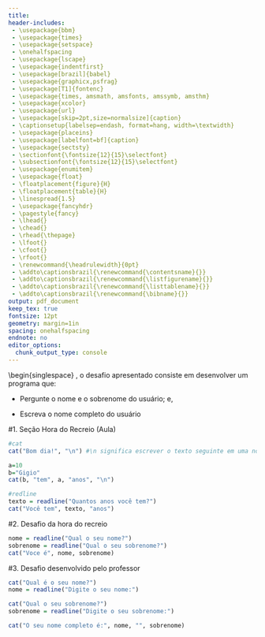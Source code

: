 ```yaml
---
title:
header-includes:
 - \usepackage{bbm}
 - \usepackage{times}
 - \usepackage{setspace}
 - \onehalfspacing
 - \usepackage{lscape}
 - \usepackage{indentfirst}
 - \usepackage[brazil]{babel}
 - \usepackage{graphicx,psfrag}
 - \usepackage[T1]{fontenc}
 - \usepackage{times, amsmath, amsfonts, amssymb, amsthm}
 - \usepackage{xcolor}
 - \usepackage{url}
 - \usepackage[skip=2pt,size=normalsize]{caption}
 - \captionsetup{labelsep=endash, format=hang, width=\textwidth} 
 - \usepackage{placeins}
 - \usepackage[labelfont=bf]{caption}
 - \usepackage{sectsty}
 - \sectionfont{\fontsize{12}{15}\selectfont}
 - \subsectionfont{\fontsize{12}{15}\selectfont}
 - \usepackage{enumitem}
 - \usepackage{float}
 - \floatplacement{figure}{H}
 - \floatplacement{table}{H}
 - \linespread{1.5}
 - \usepackage{fancyhdr}
 - \pagestyle{fancy}
 - \lhead{}
 - \chead{}
 - \rhead{\thepage}
 - \lfoot{}
 - \cfoot{}
 - \rfoot{}
 - \renewcommand{\headrulewidth}{0pt}
 - \addto\captionsbrazil{\renewcommand{\contentsname}{}}
 - \addto\captionsbrazil{\renewcommand{\listfigurename}{}}
 - \addto\captionsbrazil{\renewcommand{\listtablename}{}}
 - \addto\captionsbrazil{\renewcommand{\bibname}{}}
output: pdf_document
keep_tex: true
fontsize: 12pt
geometry: margin=1in
spacing: onehalfspacing 
endnote: no
editor_options: 
  chunk_output_type: console
---
```


\newpage
\thispagestyle{empty}
\begin{singlespace}
\noindent \uppercase{Primeira Semana - Hora do Recreio}, o desafio apresentado consiste em desenvolver um programa que:  

* Pergunte o nome e o sobrenome do usuário; e,  

* Escreva o nome completo do usuário  

\newpage

#1. Seção Hora do Recreio (Aula)

```r
#cat
cat("Bom dia!", "\n") #\n significa escrever o texto seguinte em uma nova linha

a=10
b="Gigio"
cat(b, "tem", a, "anos", "\n")

#redline 
texto = readline("Quantos anos você tem?")
cat("Você tem", texto, "anos")

```


#2. Desafio da hora do recreio 

```r
nome = readline("Qual o seu nome?")
sobrenome = readline("Qual o seu sobrenome?")
cat("Voce é", nome, sobrenome)
```

#3. Desafio desenvolvido pelo professor  

```r
cat("Qual é o seu nome?")
nome = readline("Digite o seu nome:")

cat("Qual o seu sobrenome?")
sobrenome = readline("Digite o seu sobrenome:")

cat("O seu nome completo é:", nome, "", sobrenome)
```

